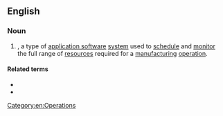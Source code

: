==English==

===Noun===
{{en-noun|?}}

# {{lb|en|computing|operations}} {{acronym of|[[manufacturing]] [[resource]] [[planning]]|dot=|lang=en}}, a type of [[application software]] [[system]] used to [[schedule]] and [[monitor]] the full range of [[resources]] required for a [[manufacturing]] [[operation]].

====Related terms====
* {{l|en|ERP}}
* {{l|en|MRP}}

[[Category:en:Operations]]